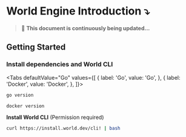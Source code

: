 # World Engine Introduction ⤵️

> 🚀 **This document is continuously being updated...**

## Getting Started

### Install dependencies and World CLI


<Tabs defaultValue="Go" values={[
  { label: 'Go', value: 'Go', },
  { label: 'Docker', value: 'Docker', },
]}>


<TabItem value="Go">

```bash
go version
```

</TabItem>

<TabItem value="Docker">

```bash
docker version
```

</TabItem>
</Tabs>

**Install World CLI** (Permission required)

```bash
curl https://install.world.dev/cli! | bash
```
